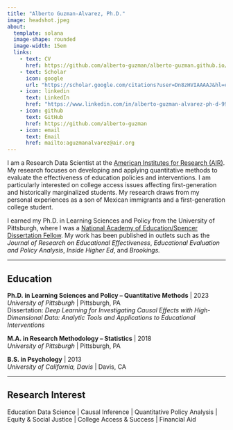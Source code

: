 ```yaml
---
title: "Alberto Guzman-Alvarez, Ph.D."
image: headshot.jpeg
about:
  template: solana
  image-shape: rounded
  image-width: 15em
  links:
    - text: CV
      href: https://github.com/alberto-guzman/alberto-guzman.github.io/blob/master/Alberto%20Guzman-Alvarez%20CV%200323.pdf
    - text: Scholar
      icon: google
      url: "https://scholar.google.com/citations?user=Dn8zHVIAAAAJ&hl=en"
    - icon: linkedin
      text: LinkedIn
      href: "https://www.linkedin.com/in/alberto-guzman-alvarez-ph-d-99239a5a/"
    - icon: github
      text: GitHub
      href: https://github.com/alberto-guzman
    - icon: email
      text: Email
      href: mailto:aguzmanalvarez@air.org
---
```


::: {.column-page}

I am a Research Data Scientist at the [American Institutes for Research (AIR)](https://www.air.org/). My research focuses on developing and applying quantitative methods to evaluate the effectiveness of education policies and interventions. I am particularly interested on college access issues affecting first-generation and historically marginalized students. My research draws from my personal experiences as a son of Mexican immigrants and a first-generation college student.

I earned my Ph.D. in Learning Sciences and Policy from the University of Pittsburgh, where I was a [National Academy of Education/Spencer Dissertation Fellow](https://naeducation.org/2021-naed-spencer-dissertation-fellows/). My work has been published in outlets such as the *Journal of Research on Educational Effectiveness*, *Educational Evaluation and Policy Analysis*, *Inside Higher Ed*, and *Brookings.*

:::{#hero-heading}

***

## Education

<p></p>

**Ph.D. in Learning Sciences and Policy -- Quantitative Methods** | 2023 \
*University of Pittsburgh* | Pittsburgh, PA \
Dissertation: *Deep Learning for Investigating Causal Effects with High-Dimensional Data: Analytic Tools and Applications to Educational Interventions*

**M.A. in Research Methodology -- Statistics** | 2018 \
*University of Pittsburgh* | Pittsburgh, PA \

**B.S. in Psychology** | 2013 \
*University of California, Davis* | Davis, CA


<p></p>

:::

***


## Research Interest

Education Data Science | Causal Inference | Quantitative Policy Analysis | Equity & Social Justice | College Access & Success | Financial Aid

:::
